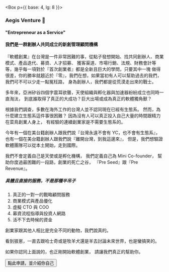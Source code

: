 
<Box p={{ base: 4, lg: 8 }}>

### Aegis Venture 🚀

#### "Entrepreneur as a Service"

#### 我們是一群創辦人共同成立的新創管理顧問機構

『軟體創業』在台灣是一件非常困難的事，從點子發想開始、找共同創辦人、商業模式、產品迭代、募資、人才招募、
獲客渠道、市場行銷、法規、財務會計等等，幾乎每一項對於『首次創業者』都是全新且巨大的學問，只要其中一塊
做得很差，你的勝率就趨近於『零』，我們在想，如果當初有人可以幫助過去的我們，我們可不可以少走一點冤枉路，
身為創辦人，我們都是從荒漠走出來的戰士。

多年來，亞洲矽谷四個字震耳欲聾，天使組織與孵化器與加速器紛紛成立也同時一直淘汰，
到底誰取得了真正的大成功？巨大出場或成為真正的軟體獨角獸？

根據我們調查，多數在海外工作的台灣人並不認同現在已經有生態系。
然而，為什麼建立生態系這件事很困難？
因為沒有人可以真正投入自己大量的時間跟精力在菜鳥創業人身上，
有經驗的連續創業家是不需要生態系的。

今年有一個在美台籍創辦人跟我們說『台灣永遠不會有 YC，也不會有生態系』，
也有一個在美台籍創辦人跟我們說『離開台灣，到我這邊來』，
但是，我們想驗證軟體團隊可以從本土開始，走到國際。

我們不會定義自己是天使或是孵化機構，
我們定義自己為 Mini Co-founder，
幫助你度過最困難的一段路，創業的死亡之谷，
『Pre Seed』跟『Pre Revenue』。

##### 具體且直接的服務，不是那種半吊子

1. 真正的一對一的戰略顧問服務
2. 商業模式與產品優化
3. 虛擬 CTO 與 COO
4. 募資流程指導與投資人網路
5. 活不下去時候的資金

創業家跟其他人相比是完全不同的動物，我們說真的。

看到狼崽，一直去跟哈士奇或是牧羊犬還是羊去討論未來世界，也是蠻搞笑的。

如果你認同上面說的，也正剛開始軟體創業，
請讓我們真正的幫助你。

<NextLink href="mailto: jacky@aegis.tw">
  <Button>點此申請，並介紹你自己</Button>
</NextLink>

</Box>
